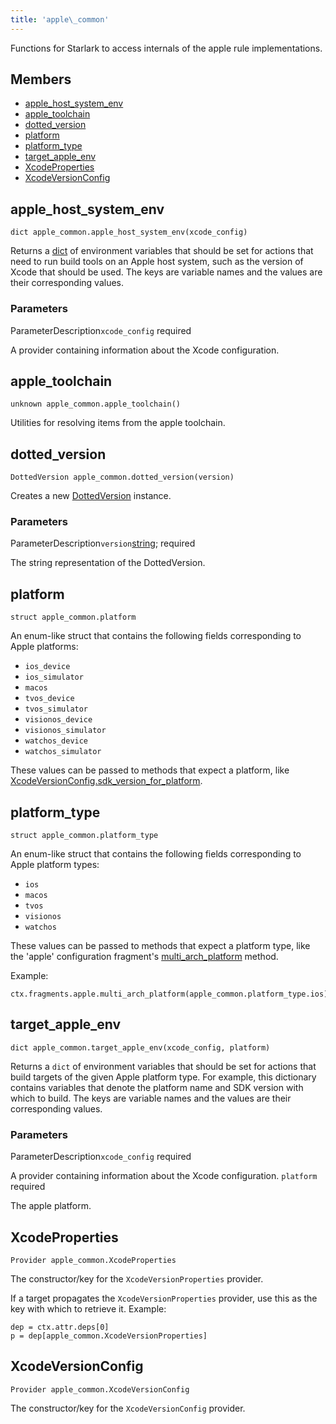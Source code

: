 ```yaml
---
title: 'apple\_common'
---
```




Functions for Starlark to access internals of the apple rule implementations.

## Members

- [apple\_host\_system\_env](#apple_host_system_env)
- [apple\_toolchain](#apple_toolchain)
- [dotted\_version](#dotted_version)
- [platform](#platform)
- [platform\_type](#platform_type)
- [target\_apple\_env](#target_apple_env)
- [XcodeProperties](#XcodeProperties)
- [XcodeVersionConfig](#XcodeVersionConfig)

## apple\_host\_system\_env

```
dict apple_common.apple_host_system_env(xcode_config)
```

 Returns a [dict](../core/dict.html) of environment variables that should be set for actions that need to run build tools on an Apple host system, such as the version of Xcode that should be used. The keys are variable names and the values are their corresponding values.


### Parameters

ParameterDescription`xcode_config`
 required

 A provider containing information about the Xcode configuration.


## apple\_toolchain

```
unknown apple_common.apple_toolchain()
```

 Utilities for resolving items from the apple toolchain.



## dotted\_version

```
DottedVersion apple_common.dotted_version(version)
```

 Creates a new [DottedVersion](../builtins/DottedVersion.html) instance.


### Parameters

ParameterDescription`version`[string](../core/string.html);
 required

 The string representation of the DottedVersion.


## platform

```
struct apple_common.platform
```

 An enum-like struct that contains the following fields corresponding to Apple platforms:

- `ios_device`
- `ios_simulator`
- `macos`
- `tvos_device`
- `tvos_simulator`
- `visionos_device`
- `visionos_simulator`
- `watchos_device`
- `watchos_simulator`

These values can be passed to methods that expect a platform, like [XcodeVersionConfig.sdk\_version\_for\_platform](../providers/XcodeVersionConfig.html#sdk_version_for_platform).



## platform\_type

```
struct apple_common.platform_type
```

 An enum-like struct that contains the following fields corresponding to Apple platform types:

- `ios`
- `macos`
- `tvos`
- `visionos`
- `watchos`

These values can be passed to methods that expect a platform type, like the 'apple' configuration fragment's [multi\_arch\_platform](../fragments/apple.html#multi_arch_platform) method.

Example:

```
ctx.fragments.apple.multi_arch_platform(apple_common.platform_type.ios)

```

## target\_apple\_env

```
dict apple_common.target_apple_env(xcode_config, platform)
```

 Returns a `dict` of environment variables that should be set for actions that build targets of the given Apple platform type. For example, this dictionary contains variables that denote the platform name and SDK version with which to build. The keys are variable names and the values are their corresponding values.


### Parameters

ParameterDescription`xcode_config`
 required

 A provider containing information about the Xcode configuration.
 `platform`
 required

 The apple platform.


## XcodeProperties

```
Provider apple_common.XcodeProperties
```

 The constructor/key for the `XcodeVersionProperties` provider.

If a target propagates the `XcodeVersionProperties` provider, use this as the key with which to retrieve it. Example:

```
dep = ctx.attr.deps[0]
p = dep[apple_common.XcodeVersionProperties]

```

## XcodeVersionConfig

```
Provider apple_common.XcodeVersionConfig
```

 The constructor/key for the `XcodeVersionConfig` provider.
